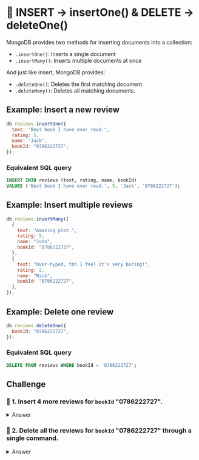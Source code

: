 
# 👐 INSERT → insertOne() & DELETE → deleteOne()

MongoDB provides two methods for inserting documents into a collection:

- `.insertOne()`: Inserts a single document
- `.insertMany()`: Inserts multiple documents at once

And just like insert, MongoDB provides:

- `.deleteOne()`: Deletes the first matching document.
- `.deleteMany()`: Deletes all matching documents.

## Example: Insert a new review

```js
db.reviews.insertOne({
  text: "Best book I have ever read.",
  rating: 5,
  name: "Jack",
  bookId: "0786222727",
});
```

### Equivalent SQL query

```sql
INSERT INTO reviews (text, rating, name, bookId)
VALUES ('Best book I have ever read.', 5, 'Jack', '0786222727');
```

## Example: Insert multiple reviews

```js
db.reviews.insertMany([
  {
    text: "Amazing plot.",
    rating: 5,
    name: "John",
    bookId: "0786222727",
  },
  {
    text: "Over-hyped, tbh I feel it's very boring!",
    rating: 2,
    name: "Nick",
    bookId: "0786222727",
  },
]);
```

## Example: Delete one review

```js
db.reviews.deleteOne({
  bookId: "0786222727",
});
```

### Equivalent SQL query

```sql
DELETE FROM reviews WHERE bookId = '0786222727';
```

## Challenge

### 👐 1. Insert 4 more reviews for `bookId` "0786222727".

<details>
  <summary>Answer</summary>
    <Tabs groupId="challenges" defaultValue={"javascript"}>
    <TabItem value="javascript" label="JavaScript">
      <div>
          ```js
          const reviews = db.collection("reviews");
          await reviews.insertMany([
            {
              text: "Thrilling end.",
              rating: 4,
              name: "Mark",
              bookId: "0786222727",
            },
            {
              text: "Must read!",
              rating: 5,
              name: "Raj",
              bookId: "0786222727",
            },
            {
              text: "Very expensive",
              rating: 3,
              name: "Yun",
              bookId: "0786222727",
            },
            {
              text: "Extremely satisfied with the storyline!",
              rating: 5,
              name: "Lisa",
              bookId: "0786222727",
            }
          ]);
          ```
        </div>
    </TabItem>
    <TabItem value="mongosh" label="mongosh">
          <div>
            ```js
            db.reviews.insertMany([
              {
                text: "Thrilling end.",
                rating: 4,
                name: "Mark",
                bookId: "0786222727",
              },
              {
                text: "Must read!",
                rating: 5,
                name: "Raj",
                bookId: "0786222727",
              },
              {
                text: "Very expensive",
                rating: 3,
                name: "Yun",
                bookId: "0786222727",
              },
              {
                text: "Extremely satisfied with the storyline!",
                rating: 5,
                name: "Lisa",
                bookId: "0786222727",
              }
            ]);
            ```
          </div>
    </TabItem>
  </Tabs>
</details>

### 👐 2. Delete all the reviews for `bookId` "0786222727" through a single command.

<details>
  <summary>Answer</summary>
  <Tabs groupId="challenges" defaultValue={"javascript"}>
    <TabItem value="javascript" label="JavaScript">
      <div>
          ```js
          const reviews = db.collection("reviews");
          await reviews.deleteMany({"bookId": "0786222727"})
          ```
        </div>
    </TabItem>
    <TabItem value="mongosh" label="mongosh">
          <div>
            ```js
            db.reviews.deleteMany({"bookId": "0786222727"})
            ```
          </div>
    </TabItem>
  </Tabs>
</details>
